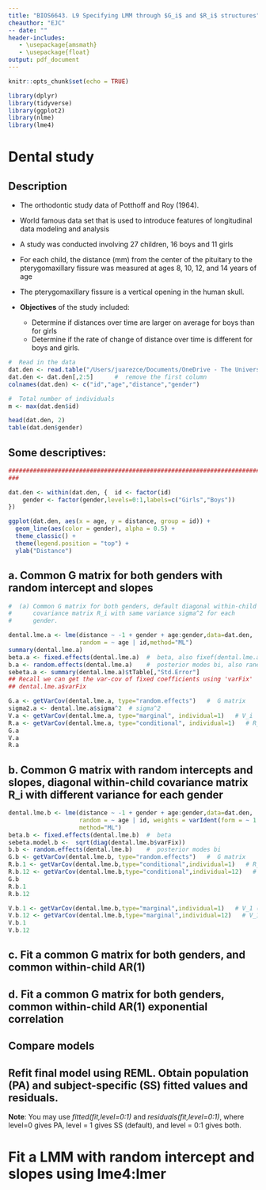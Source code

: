 ```yaml
---
title: "BIOS6643. L9 Specifying LMM through $G_i$ and $R_i$ structures"
cheauthor: "EJC"
-- date: "" 
header-includes:
   - \usepackage{amsmath}
   - \usepackage{float}
output: pdf_document
---
```


\newcommand{\bi}{\begin{itemize}}
\newcommand{\ei}{\end{itemize}}
\newcommand{\itt}{\item}


```r
knitr::opts_chunk$set(echo = TRUE)
```

<!-- -->


```r
library(dplyr)
library(tidyverse)
library(ggplot2)
library(nlme)
library(lme4)

```

# Dental study

## Description

- The orthodontic study data of Potthoff and Roy (1964). 

- World famous data set that is used to introduce features of longitudinal data modeling and analysis

- A study was conducted involving 27 children, 16 boys and 11 girls

- For each child, the distance (mm) from the center of the pituitary to the pterygomaxillary fissure was measured at ages 8, 10, 12, and 14 years of age 

- The pterygomaxillary fissure is a vertical opening in the human skull.

- **Objectives** of the study included:

  - Determine if distances over time are larger on average for boys than for girls
  - Determine if the rate of change of distance over time is different for boys and girls.


```r
#  Read in the data 
dat.den <- read.table("/Users/juarezce/Documents/OneDrive - The University of Colorado Denver/BIOS6643/BIOS6643_Notes/data/dental.txt")
dat.den <- dat.den[,2:5]      #  remove the first column
colnames(dat.den) <- c("id","age","distance","gender")

#  Total number of individuals
m <- max(dat.den$id)

head(dat.den, 2)
table(dat.den$gender)
```



## Some descriptives:  

```r
################################################################################################
### 

dat.den <- within(dat.den, {  id <- factor(id)
    gender <- factor(gender,levels=0:1,labels=c("Girls","Boys"))
})

ggplot(dat.den, aes(x = age, y = distance, group = id)) +
  geom_line(aes(color = gender), alpha = 0.5) +
  theme_classic() +
  theme(legend.position = "top") +
  ylab("Distance")

```



## a. Common G matrix for both genders with random intercept and slopes    

```r
#  (a) Common G matrix for both genders, default diagonal within-child                               
#      covariance matrix R_i with same variance sigma^2 for each
#      gender.  

dental.lme.a <- lme(distance ~ -1 + gender + age:gender,data=dat.den,
                    random = ~ age | id,method="ML")
summary(dental.lme.a)
beta.a <- fixed.effects(dental.lme.a)  #  beta, also fixef(dental.lme.a)
b.a <- random.effects(dental.lme.a)    #  posterior modes bi, also ranef(dental.lme.a)
sebeta.a <- summary(dental.lme.a)$tTable[,"Std.Error"]  
## Recall we can get the var-cov of fixed coefficients using 'varFix'
## dental.lme.a$varFix

G.a <- getVarCov(dental.lme.a, type="random.effects")   #  G matrix
sigma2.a <- dental.lme.a$sigma^2  # sigma^2
V.a <- getVarCov(dental.lme.a, type="marginal", individual=1)   # V_i
R.a <- getVarCov(dental.lme.a, type="conditional", individual=1)   # R_i
G.a
V.a
R.a

```

## b. Common G matrix with random intercepts and slopes, diagonal within-child covariance matrix R_i with different variance for each gender         
```r

dental.lme.b <- lme(distance ~ -1 + gender + age:gender,data=dat.den,
                    random = ~ age | id, weights = varIdent(form = ~ 1 | gender),
                    method="ML")
beta.b <- fixed.effects(dental.lme.b)  #  beta
sebeta.model.b <-  sqrt(diag(dental.lme.b$varFix))
b.b <- random.effects(dental.lme.b)    #  posterior modes bi
G.b <- getVarCov(dental.lme.b, type="random.effects")   #  G matrix
R.b.1 <- getVarCov(dental.lme.b,type="conditional",individual=1)   # R_1; first girl
R.b.12 <- getVarCov(dental.lme.b,type="conditional",individual=12)   # R_12; first boy
G.b
R.b.1
R.b.12

V.b.1 <- getVarCov(dental.lme.b,type="marginal",individual=1)   # V_1 (girl)
V.b.12 <- getVarCov(dental.lme.b,type="marginal",individual=12)   # V_12 (boy)
V.b.1
V.b.12

```


## c. Fit a common G matrix for both genders, and common within-child AR(1)


## d. Fit a common G matrix for both genders, common within-child AR(1) exponential correlation

## Compare models


## Refit final model using REML. Obtain population (PA) and subject-specific (SS) fitted values and residuals. 
**Note**: You may use *fitted(fit,level=0:1)* and *residuals(fit,level=0:1)*, where level=0 gives PA, level = 1 gives SS (default), and level = 0:1 gives both.  


# Fit a LMM with random intercept and slopes using lme4:lmer


